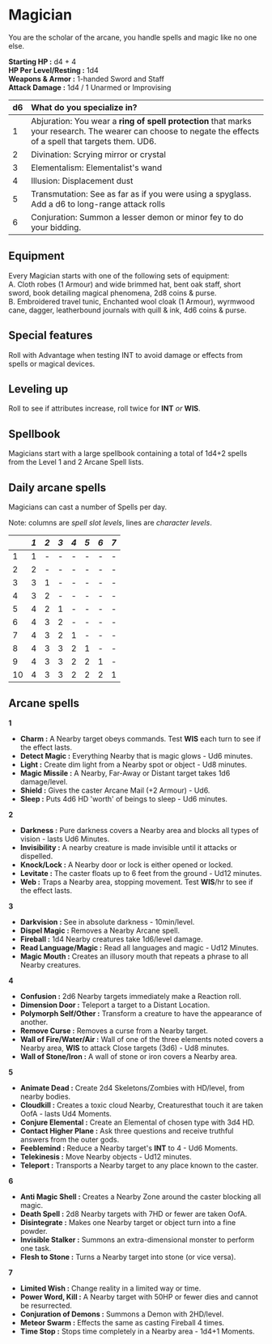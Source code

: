 # Magician 

You are the scholar of the arcane, you handle spells and magic like no one else.

**Starting HP :** d4 + 4\
**HP Per Level/Resting :** 1d4\
**Weapons & Armor :** 1-handed Sword and Staff\
**Attack Damage :** 1d4 / 1 Unarmed or Improvising

| d6   | What do you specialize in?                     |
| :--- | :--------------------------------------------- |
| 1    | Abjuration: You wear a **ring of spell protection** that marks your research. The wearer can choose to negate the effects of a spell that targets them. UD6. |
| 2    | Divination: Scrying mirror or crystal          |
| 3    | Elementalism: Elementalist's wand              |
| 4    | Illusion: Displacement dust                    |
| 5    | Transmutation: See as far as if you were using a spyglass. Add a d6 to long-range attack rolls                    |
| 6    | Conjuration: Summon a lesser demon or minor fey to do your bidding.  |

## Equipment
Every Magician starts with one of the following sets of equipment:\
A. Cloth robes (1 Armour) and wide brimmed hat, bent oak staff, short sword, book detailing magical phenomena, 2d8 coins & purse.\
B. Embroidered travel tunic, Enchanted wool cloak (1 Armour), wyrmwood cane, dagger, leatherbound journals with quill & ink, 4d6 coins & purse.

## Special features

Roll with Advantage when testing INT to avoid damage or effects from spells or magical devices.

## Leveling up

Roll to see if attributes increase, roll twice for **INT** *or* **WIS**.

## Spellbook

Magicians start with a large spellbook containing a total of 1d4+2 spells from the Level 1 and 2 Arcane Spell lists.

## Daily arcane spells

Magicians can cast a number of Spells per day.

Note: columns are *spell slot levels*, lines are *character levels*.


|    | *1* | *2* | *3* | *4* | *5* | *6* | *7* |
|:---|:----|:----|:----|:----|:----|:----|:----|
| 1  | 1   | -   | -   | -   | -   | -   | -   |
| 2  | 2   | -   | -   | -   | -   | -   | -   |
| 3  | 3   | 1   | -   | -   | -   | -   | -   |
| 4  | 3   | 2   | -   | -   | -   | -   | -   |
| 5  | 4   | 2   | 1   | -   | -   | -   | -   |
| 6  | 4   | 3   | 2   | -   | -   | -   | -   |
| 7  | 4   | 3   | 2   | 1   | -   | -   | -   |
| 8  | 4   | 3   | 3   | 2   | 1   | -   | -   |
| 9  | 4   | 3   | 3   | 2   | 2   | 1   | -   |
| 10 | 4   | 3   | 3   | 2   | 2   | 2   | 1   |

## Arcane spells

**1**

* **Charm :** A Nearby target obeys commands. Test **WIS** each turn to see if the effect lasts.
* **Detect Magic :** Everything Nearby that is magic glows - Ud6 minutes.
* **Light :** Create dim light from a Nearby spot or object - Ud8 minutes.
* **Magic Missile :** A Nearby, Far-Away or Distant target takes 1d6 damage/level.
* **Shield :** Gives the caster Arcane Mail (+2 Armour) - Ud6.
* **Sleep :** Puts 4d6 HD 'worth' of beings to sleep - Ud6 minutes.

**2**

* **Darkness :** Pure darkness covers a Nearby area and blocks all types of vision - lasts Ud6 Minutes.
* **Invisibility :** A nearby creature is made invisible until it attacks or dispelled.
* **Knock/Lock :** A Nearby door or lock is either opened or locked.
* **Levitate :** The caster floats up to 6 feet from the ground - Ud12 minutes.
* **Web :** Traps a Nearby area, stopping movement. Test **WIS**/hr to see if the effect lasts.

**3**

* **Darkvision :** See in absolute darkness - 10min/level.
* **Dispel Magic :** Removes a Nearby Arcane spell.
* **Fireball :** 1d4 Nearby creatures take 1d6/level damage.
* **Read Language/Magic :** Read all languages and magic - Ud12 Minutes.
* **Magic Mouth :** Creates an illusory mouth that repeats a phrase to all Nearby creatures.

**4**

* **Confusion :** 2d6 Nearby targets immediately make a Reaction roll.
* **Dimension Door :** Teleport a target to a Distant Location.
* **Polymorph Self/Other :** Transform a creature to have the appearance of another.
* **Remove Curse :** Removes a curse from a Nearby target.
* **Wall of Fire/Water/Air :** Wall of one of the three elements noted covers a Nearby area, **WIS** to attack Close targets (3d6) - Ud8 minutes.
* **Wall of Stone/Iron :** A wall of stone or iron covers a Nearby area.

**5**

* **Animate Dead :** Create 2d4 Skeletons/Zombies with HD/level, from nearby bodies.
* **Cloudkill :** Creates a toxic cloud Nearby, Creaturesthat touch it are taken OofA - lasts Ud4 Moments.
* **Conjure Elemental :** Create an Elemental of chosen type with 3d4 HD.
* **Contact Higher Plane :** Ask three questions and receive truthful answers from the outer gods.
* **Feeblemind :** Reduce a Nearby target's **INT** to 4 - Ud6 Moments.
* **Telekinesis :** Move Nearby objects - Ud12 minutes.
* **Teleport :** Transports a Nearby target to any place known to the caster.

**6**

* **Anti Magic Shell :** Creates a Nearby Zone around the caster blocking all magic.
* **Death Spell :** 2d8 Nearby targets with 7HD or fewer are taken OofA.
* **Disintegrate :** Makes one Nearby target or object turn into a fine powder.
* **Invisible Stalker :** Summons an extra-dimensional monster to perform one task.
* **Flesh to Stone :** Turns a Nearby target into stone (or vice versa).

**7**

* **Limited Wish :** Change reality in a limited way or time.
* **Power Word, Kill :** A Nearby target with 50HP or fewer dies and cannot be resurrected.
* **Conjuration of Demons :** Summons a Demon with 2HD/level.
* **Meteor Swarm :** Effects the same as casting Fireball 4 times.
* **Time Stop :** Stops time completely in a Nearby area - 1d4+1 Moments.
